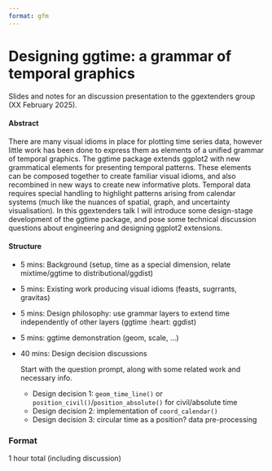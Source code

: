 ```yaml
---
format: gfm
---
```


<!-- README.md is generated from README.qmd. Please edit that file -->

# Designing ggtime: a grammar of temporal graphics

<!-- badges: start -->
<!-- badges: end -->

Slides and notes for an discussion presentation to the ggextenders group (XX February 2025).

<!-- A recording of this presentation is available on YouTube here: <https://www.youtube.com/watch?v=> -->

<!-- [![](preview.jpg)](https://www.youtube.com/watch?v=) -->

#### Abstract

There are many visual idioms in place for plotting time series data, however little work has been done to express them as elements of a unified grammar of temporal graphics. The ggtime package extends ggplot2 with new grammatical elements for presenting temporal patterns. These elements can be composed together to create familiar visual idioms, and also recombined in new ways to create new informative plots. Temporal data requires special handling to highlight patterns arising from calendar systems (much like the nuances of spatial, graph, and uncertainty visualisation). In this ggextenders talk I will introduce some design-stage development of the ggtime package, and pose some technical discussion questions about engineering and designing ggplot2 extensions.

#### Structure

* 5 mins: Background (setup, time as a special dimension, relate mixtime/ggtime to distributional/ggdist)
* 5 mins: Existing work producing visual idioms (feasts, sugrrants, gravitas)
* 5 mins: Design philosophy: use grammar layers to extend time independently of other layers (ggtime :heart: ggdist)
* 5 mins: ggtime demonstration (geom, scale, ...)
* 40 mins: Design decision discussions

  Start with the question prompt, along with some related work and necessary info.
  
  * Design decision 1: `geom_time_line()` or `position_civil()`/`position_absolute()` for civil/absolute time
  * Design decision 2: implementation of `coord_calendar()`
  * Design decision 3: circular time as a position? data pre-processing

### Format

1 hour total (including discussion)
